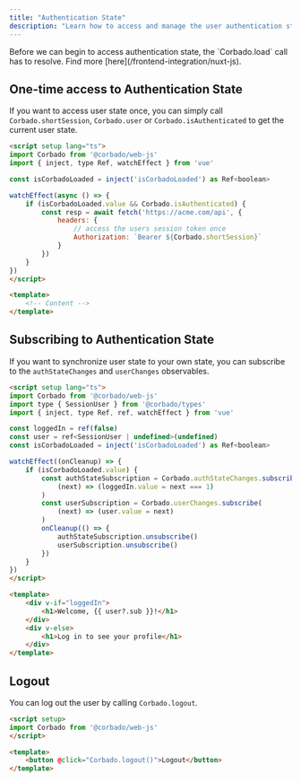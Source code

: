 ```yaml
---
title: "Authentication State"
description: "Learn how to access and manage the user authentication state on the in your Nuxt.js application."
---
```


<Warning>
    Before we can begin to access authentication state, the `Corbado.load` call has to resolve.
    Find more [here](/frontend-integration/nuxt-js).
</Warning>

## One-time access to Authentication State

If you want to access user state once, you can simply call `Corbado.shortSession`,
`Corbado.user` or `Corbado.isAuthenticated` to get the current user state.

```html UserInformation.vue
<script setup lang="ts">
import Corbado from '@corbado/web-js'
import { inject, type Ref, watchEffect } from 'vue'

const isCorbadoLoaded = inject('isCorbadoLoaded') as Ref<boolean>

watchEffect(async () => {
    if (isCorbadoLoaded.value && Corbado.isAuthenticated) {
        const resp = await fetch('https://acme.com/api', {
            headers: {
                // access the users session token once
                Authorization: `Bearer ${Corbado.shortSession}`
            }
        })
    }
})
</script>

<template>
    <!-- Content -->
</template>
```

## Subscribing to Authentication State

If you want to synchronize user state to your own state, you can subscribe to the `authStateChanges` and `userChanges` observables.

```html UserInformation.vue
<script setup lang="ts">
import Corbado from '@corbado/web-js'
import type { SessionUser } from '@corbado/types'
import { inject, type Ref, ref, watchEffect } from 'vue'

const loggedIn = ref(false)
const user = ref<SessionUser | undefined>(undefined)
const isCorbadoLoaded = inject('isCorbadoLoaded') as Ref<boolean>

watchEffect((onCleanup) => {
    if (isCorbadoLoaded.value) {
        const authStateSubscription = Corbado.authStateChanges.subscribe(
            (next) => (loggedIn.value = next === 1)
        )
        const userSubscription = Corbado.userChanges.subscribe(
            (next) => (user.value = next)
        )
        onCleanup(() => {
            authStateSubscription.unsubscribe()
            userSubscription.unsubscribe()
        })
    }
})
</script>

<template>
    <div v-if="loggedIn">
        <h1>Welcome, {{ user?.sub }}!</h1>
    </div>
    <div v-else>
        <h1>Log in to see your profile</h1>
    </div>
</template>
```

## Logout

You can log out the user by calling `Corbado.logout`.

```html routes/+page.svelte
<script setup>
import Corbado from '@corbado/web-js'
</script>

<template>
    <button @click="Corbado.logout()">Logout</button>
</template>
```